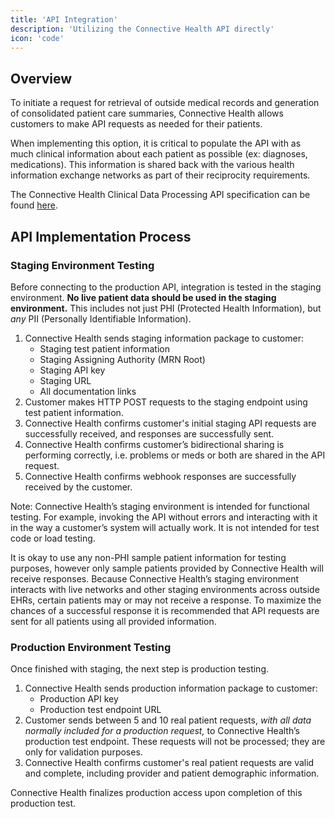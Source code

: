 ```yaml
---
title: 'API Integration'
description: 'Utilizing the Connective Health API directly'
icon: 'code'
---
```


## Overview

To initiate a request for retrieval of outside medical records and generation of consolidated
patient care summaries, Connective Health allows customers to make API requests as needed for their patients.

When implementing this option, it is critical to populate the API with as much
clinical information about each patient as possible (ex: diagnoses, medications).
This information is shared back with the various health information exchange networks
as part of their reciprocity requirements.

The Connective Health Clinical Data Processing API specification can be found [here](/scheduled-appointments/patient-data-processing).

## API Implementation Process

### Staging Environment Testing

Before connecting to the production API, integration is tested in the staging environment. **No live patient data should be used in the staging environment.** This includes not just PHI (Protected Health Information), but *any* PII (Personally Identifiable Information).

1. Connective Health sends staging information package to customer:
    * Staging test patient information
    * Staging Assigning Authority (MRN Root)
    * Staging API key
    * Staging URL
    * All documentation links
1. Customer makes HTTP POST requests to the staging endpoint using test patient information.
1. Connective Health confirms customer's initial staging API requests are successfully received, and responses are successfully sent.
1. Connective Health confirms customer’s bidirectional sharing is performing correctly, i.e. problems or meds or both are shared in the API request.
1. Connective Health confirms webhook responses are successfully received by the customer.

Note: Connective Health’s staging environment is intended for functional testing. For example, invoking the API without errors and interacting with it in the way a customer’s system will actually work. It is not intended for test code or load testing.

It is okay to use any non-PHI sample patient information for testing purposes, however only sample patients provided by Connective Health will receive responses. Because Connective Health’s staging environment interacts with live networks and other staging environments across outside EHRs, certain patients may or may not receive a response. To maximize the chances of a successful response it is recommended that API requests are sent for all patients using all provided information.

### Production Environment Testing

Once finished with staging, the next step is production testing.

1. Connective Health sends production information package to customer:
    * Production API key
    * Production test endpoint URL
1. Customer sends between 5 and 10 real patient requests, *with all data normally included for a production request,* to Connective Health’s production test endpoint. These requests will not be processed; they are only for validation purposes.
1. Connective Health confirms customer's real patient requests are valid and complete, including provider and patient demographic information.

Connective Health finalizes production access upon completion of this production test.




